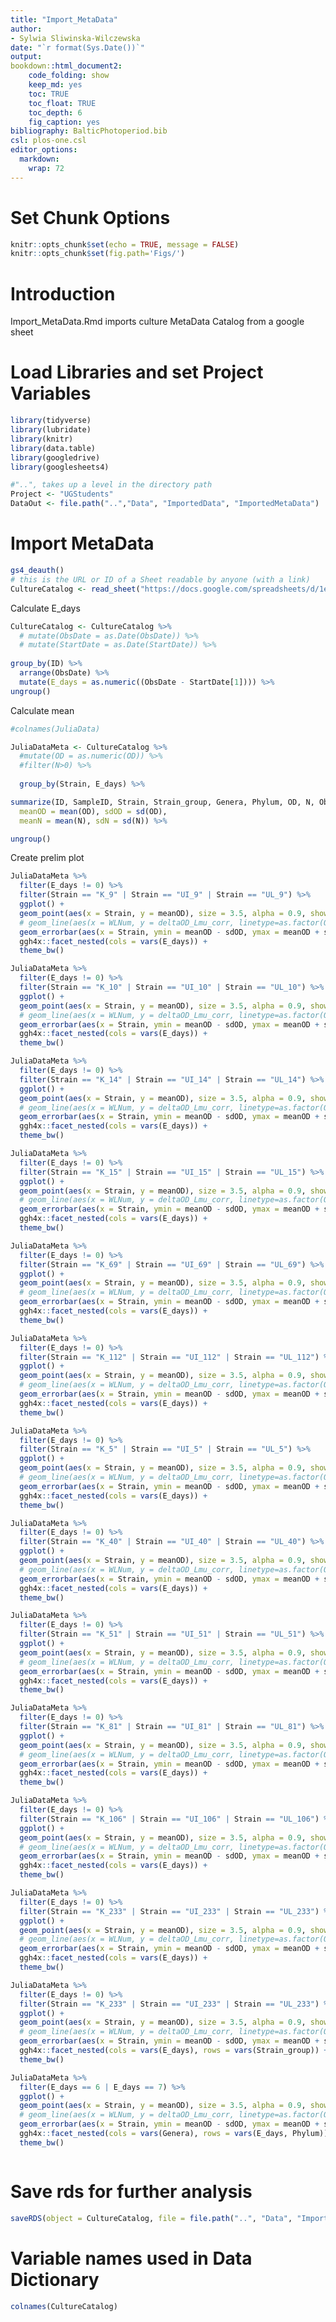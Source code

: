 ```yaml
---
title: "Import_MetaData"
author:
- Sylwia Sliwinska-Wilczewska
date: "`r format(Sys.Date())`"
output:
bookdown::html_document2:
    code_folding: show
    keep_md: yes
    toc: TRUE
    toc_float: TRUE
    toc_depth: 6
    fig_caption: yes
bibliography: BalticPhotoperiod.bib
csl: plos-one.csl
editor_options: 
  markdown: 
    wrap: 72
---
```


# Set Chunk Options

```r
knitr::opts_chunk$set(echo = TRUE, message = FALSE)
knitr::opts_chunk$set(fig.path='Figs/')
```

# Introduction

Import_MetaData.Rmd imports culture MetaData Catalog from a google sheet 

# Load Libraries and set Project Variables

```r
library(tidyverse)
library(lubridate)
library(knitr)
library(data.table)
library(googledrive)
library(googlesheets4)
```

```r
#"..", takes up a level in the directory path
Project <- "UGStudents"
DataOut <- file.path("..","Data", "ImportedData", "ImportedMetaData")


```

# Import MetaData 

```r
gs4_deauth()
# this is the URL or ID of a Sheet readable by anyone (with a link)
CultureCatalog <- read_sheet("https://docs.google.com/spreadsheets/d/1erH31l08CzHM8I8y5ox_ENy8NMnP2yph8PivWBQEZrA/edit?gid=886344930#gid=886344930") 

```

Calculate E_days
```r
CultureCatalog <- CultureCatalog %>%
  # mutate(ObsDate = as.Date(ObsDate)) %>% 
  # mutate(StartDate = as.Date(StartDate)) %>% 
  
group_by(ID) %>%
  arrange(ObsDate) %>%
  mutate(E_days = as.numeric((ObsDate - StartDate[1]))) %>%
ungroup()  
```

Calculate mean
```r
#colnames(JuliaData)

JuliaDataMeta <- CultureCatalog %>%
  #mutate(OD = as.numeric(OD)) %>% 
  #filter(N>0) %>% 
  
  group_by(Strain, E_days) %>%

summarize(ID, SampleID, Strain, Strain_group, Genera, Phylum, OD, N, ObsDate, StartDate, E_days,
  meanOD = mean(OD), sdOD = sd(OD),
  meanN = mean(N), sdN = sd(N)) %>%

ungroup() 
```


Create prelim plot
```r
JuliaDataMeta %>%
  filter(E_days != 0) %>%
  filter(Strain == "K_9" | Strain == "UI_9" | Strain == "UL_9") %>%
  ggplot() +
  geom_point(aes(x = Strain, y = meanOD), size = 3.5, alpha = 0.9, show.legend = T) +
  # geom_line(aes(x = WLNum, y = deltaOD_Lmu_corr, linetype=as.factor(O2)), size = 1, alpha = 0.9, show.legend = T) +
  geom_errorbar(aes(x = Strain, ymin = meanOD - sdOD, ymax = meanOD + sdOD), width=0, size=0.3, show.legend = F) +
  ggh4x::facet_nested(cols = vars(E_days)) +
  theme_bw()

JuliaDataMeta %>%
  filter(E_days != 0) %>% 
  filter(Strain == "K_10" | Strain == "UI_10" | Strain == "UL_10") %>% 
  ggplot() +
  geom_point(aes(x = Strain, y = meanOD), size = 3.5, alpha = 0.9, show.legend = T) +
  # geom_line(aes(x = WLNum, y = deltaOD_Lmu_corr, linetype=as.factor(O2)), size = 1, alpha = 0.9, show.legend = T) +
  geom_errorbar(aes(x = Strain, ymin = meanOD - sdOD, ymax = meanOD + sdOD), width=0, size=0.3, show.legend = F) +
  ggh4x::facet_nested(cols = vars(E_days)) +
  theme_bw()

JuliaDataMeta %>%
  filter(E_days != 0) %>% 
  filter(Strain == "K_14" | Strain == "UI_14" | Strain == "UL_14") %>% 
  ggplot() +
  geom_point(aes(x = Strain, y = meanOD), size = 3.5, alpha = 0.9, show.legend = T) +
  # geom_line(aes(x = WLNum, y = deltaOD_Lmu_corr, linetype=as.factor(O2)), size = 1, alpha = 0.9, show.legend = T) +
  geom_errorbar(aes(x = Strain, ymin = meanOD - sdOD, ymax = meanOD + sdOD), width=0, size=0.3, show.legend = F) +
  ggh4x::facet_nested(cols = vars(E_days)) +
  theme_bw()

JuliaDataMeta %>%
  filter(E_days != 0) %>% 
  filter(Strain == "K_15" | Strain == "UI_15" | Strain == "UL_15") %>% 
  ggplot() +
  geom_point(aes(x = Strain, y = meanOD), size = 3.5, alpha = 0.9, show.legend = T) +
  # geom_line(aes(x = WLNum, y = deltaOD_Lmu_corr, linetype=as.factor(O2)), size = 1, alpha = 0.9, show.legend = T) +
  geom_errorbar(aes(x = Strain, ymin = meanOD - sdOD, ymax = meanOD + sdOD), width=0, size=0.3, show.legend = F) +
  ggh4x::facet_nested(cols = vars(E_days)) +
  theme_bw()

JuliaDataMeta %>%
  filter(E_days != 0) %>% 
  filter(Strain == "K_69" | Strain == "UI_69" | Strain == "UL_69") %>% 
  ggplot() +
  geom_point(aes(x = Strain, y = meanOD), size = 3.5, alpha = 0.9, show.legend = T) +
  # geom_line(aes(x = WLNum, y = deltaOD_Lmu_corr, linetype=as.factor(O2)), size = 1, alpha = 0.9, show.legend = T) +
  geom_errorbar(aes(x = Strain, ymin = meanOD - sdOD, ymax = meanOD + sdOD), width=0, size=0.3, show.legend = F) +
  ggh4x::facet_nested(cols = vars(E_days)) +
  theme_bw()

JuliaDataMeta %>%
  filter(E_days != 0) %>% 
  filter(Strain == "K_112" | Strain == "UI_112" | Strain == "UL_112") %>% 
  ggplot() +
  geom_point(aes(x = Strain, y = meanOD), size = 3.5, alpha = 0.9, show.legend = T) +
  # geom_line(aes(x = WLNum, y = deltaOD_Lmu_corr, linetype=as.factor(O2)), size = 1, alpha = 0.9, show.legend = T) +
  geom_errorbar(aes(x = Strain, ymin = meanOD - sdOD, ymax = meanOD + sdOD), width=0, size=0.3, show.legend = F) +
  ggh4x::facet_nested(cols = vars(E_days)) +
  theme_bw()

JuliaDataMeta %>%
  filter(E_days != 0) %>% 
  filter(Strain == "K_5" | Strain == "UI_5" | Strain == "UL_5") %>% 
  ggplot() +
  geom_point(aes(x = Strain, y = meanOD), size = 3.5, alpha = 0.9, show.legend = T) +
  # geom_line(aes(x = WLNum, y = deltaOD_Lmu_corr, linetype=as.factor(O2)), size = 1, alpha = 0.9, show.legend = T) +
  geom_errorbar(aes(x = Strain, ymin = meanOD - sdOD, ymax = meanOD + sdOD), width=0, size=0.3, show.legend = F) +
  ggh4x::facet_nested(cols = vars(E_days)) +
  theme_bw()

JuliaDataMeta %>%
  filter(E_days != 0) %>% 
  filter(Strain == "K_40" | Strain == "UI_40" | Strain == "UL_40") %>% 
  ggplot() +
  geom_point(aes(x = Strain, y = meanOD), size = 3.5, alpha = 0.9, show.legend = T) +
  # geom_line(aes(x = WLNum, y = deltaOD_Lmu_corr, linetype=as.factor(O2)), size = 1, alpha = 0.9, show.legend = T) +
  geom_errorbar(aes(x = Strain, ymin = meanOD - sdOD, ymax = meanOD + sdOD), width=0, size=0.3, show.legend = F) +
  ggh4x::facet_nested(cols = vars(E_days)) +
  theme_bw()

JuliaDataMeta %>%
  filter(E_days != 0) %>% 
  filter(Strain == "K_51" | Strain == "UI_51" | Strain == "UL_51") %>% 
  ggplot() +
  geom_point(aes(x = Strain, y = meanOD), size = 3.5, alpha = 0.9, show.legend = T) +
  # geom_line(aes(x = WLNum, y = deltaOD_Lmu_corr, linetype=as.factor(O2)), size = 1, alpha = 0.9, show.legend = T) +
  geom_errorbar(aes(x = Strain, ymin = meanOD - sdOD, ymax = meanOD + sdOD), width=0, size=0.3, show.legend = F) +
  ggh4x::facet_nested(cols = vars(E_days)) +
  theme_bw()

JuliaDataMeta %>%
  filter(E_days != 0) %>% 
  filter(Strain == "K_81" | Strain == "UI_81" | Strain == "UL_81") %>% 
  ggplot() +
  geom_point(aes(x = Strain, y = meanOD), size = 3.5, alpha = 0.9, show.legend = T) +
  # geom_line(aes(x = WLNum, y = deltaOD_Lmu_corr, linetype=as.factor(O2)), size = 1, alpha = 0.9, show.legend = T) +
  geom_errorbar(aes(x = Strain, ymin = meanOD - sdOD, ymax = meanOD + sdOD), width=0, size=0.3, show.legend = F) +
  ggh4x::facet_nested(cols = vars(E_days)) +
  theme_bw()

JuliaDataMeta %>%
  filter(E_days != 0) %>%
  filter(Strain == "K_106" | Strain == "UI_106" | Strain == "UL_106") %>%
  ggplot() +
  geom_point(aes(x = Strain, y = meanOD), size = 3.5, alpha = 0.9, show.legend = T) +
  # geom_line(aes(x = WLNum, y = deltaOD_Lmu_corr, linetype=as.factor(O2)), size = 1, alpha = 0.9, show.legend = T) +
  geom_errorbar(aes(x = Strain, ymin = meanOD - sdOD, ymax = meanOD + sdOD), width=0, size=0.3, show.legend = F) +
  ggh4x::facet_nested(cols = vars(E_days)) +
  theme_bw()

JuliaDataMeta %>%
  filter(E_days != 0) %>% 
  filter(Strain == "K_233" | Strain == "UI_233" | Strain == "UL_233") %>% 
  ggplot() +
  geom_point(aes(x = Strain, y = meanOD), size = 3.5, alpha = 0.9, show.legend = T) +
  # geom_line(aes(x = WLNum, y = deltaOD_Lmu_corr, linetype=as.factor(O2)), size = 1, alpha = 0.9, show.legend = T) +
  geom_errorbar(aes(x = Strain, ymin = meanOD - sdOD, ymax = meanOD + sdOD), width=0, size=0.3, show.legend = F) +
  ggh4x::facet_nested(cols = vars(E_days)) +
  theme_bw()
```
```r
JuliaDataMeta %>%
  filter(E_days != 0) %>% 
  filter(Strain == "K_233" | Strain == "UI_233" | Strain == "UL_233") %>% 
  ggplot() +
  geom_point(aes(x = Strain, y = meanOD), size = 3.5, alpha = 0.9, show.legend = T) +
  # geom_line(aes(x = WLNum, y = deltaOD_Lmu_corr, linetype=as.factor(O2)), size = 1, alpha = 0.9, show.legend = T) +
  geom_errorbar(aes(x = Strain, ymin = meanOD - sdOD, ymax = meanOD + sdOD), width=0, size=0.3, show.legend = F) +
  ggh4x::facet_nested(cols = vars(E_days), rows = vars(Strain_group)) +
  theme_bw()

```




```r
JuliaDataMeta %>%
  filter(E_days == 6 | E_days == 7) %>% 
  ggplot() +
  geom_point(aes(x = Strain, y = meanOD), size = 3.5, alpha = 0.9, show.legend = T) +
  # geom_line(aes(x = WLNum, y = deltaOD_Lmu_corr, linetype=as.factor(O2)), size = 1, alpha = 0.9, show.legend = T) +
  geom_errorbar(aes(x = Strain, ymin = meanOD - sdOD, ymax = meanOD + sdOD), width=0, size=0.3, show.legend = F) +
  ggh4x::facet_nested(cols = vars(Genera), rows = vars(E_days, Phylum)) +
  theme_bw()
```


```r

```



# Save rds for further analysis

```r
saveRDS(object = CultureCatalog, file = file.path("..", "Data", "ImportedData", "ImportedMetaData", "CultureCatalog.Rds"), compress = "xz")
```

# Variable names used in Data Dictionary

```r
colnames(CultureCatalog)
```



